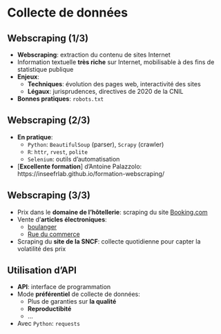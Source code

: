 # Collecte de données

## Webscraping (1/3)

- [**Webscraping**]{.orange}: extraction du contenu de sites Internet
- Information textuelle [**très riche**]{.orange} sur Internet, mobilisable à des fins de statistique publique
- [**Enjeux**]{.orange}:
    - [**Techniques**]{.blue2}: évolution des pages web, interactivité des sites
    - [**Légaux**]{.blue2}: jurisprudences, directives de 2020 de la CNIL
- [**Bonnes pratiques**]{.orange}: `robots.txt`

## Webscraping (2/3)

- [**En pratique**]{.orange}:
    - `Python`: `BeautifulSoup` (parser), `Scrapy` (crawler)
    - `R`: `httr`, `rvest`, `polite`
    - `Selenium`: outils d'automatisation
- [**Excellente formation**] d'Antoine Palazzolo: https://inseefrlab.github.io/formation-webscraping/

## Webscraping (3/3)

- Prix dans le [**domaine de l'hôtellerie**]{.orange}: scraping du site [Booking.com](https://www.booking.com/)
- Vente d'[**articles électroniques**]{.orange}:
    - [boulanger](https://www.boulanger.com/)
    - [Rue du commerce](https://www.rueducommerce.fr/)
- Scraping du [**site de la SNCF**]{.orange}: collecte quotidienne pour capter la volatilité des prix

## Utilisation d'API

- [**API**]{.orange}: interface de programmation
- Mode [**préférentiel**]{.orange} de collecte de données:
    - Plus de garanties sur [**la qualité**]{.blue2}
    - [**Reproductibité**]{.blue2}
    - ...
- Avec `Python`: `requests`
